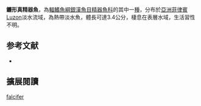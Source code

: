 {{Speciesbox
| name = 鐮形真精器魚
| image = 
| status = NE
| status_system = IUCN3.1
| genus = Gulaphallus
| species = falcifer
| authority = [[Manacop|Manacop]], 1936
| synonyms = *''Acanthostethus falcifer'',Manacop, 1936
}}
'''鐮形真精器魚'''，為[[輻鰭魚綱|輻鰭魚綱]][[銀漢魚目|銀漢魚目]][[精器魚科|精器魚科]]的其中一[[種|種]]，分布於[[亞洲|亞洲]][[菲律賓|菲律賓]]Luzon淡水流域，為熱帶淡水魚，體長可達3.4公分，棲息在表層水域，生活習性不明。
==参考文献==
*{{FishBase_species|genus=Gulaphallus|species=falcifer|year=2016|month=3}}

== 擴展閱讀 ==
{{refbegin}}
{{wikispecies-inline|Gulaphallus falcifer|鐮形真精器魚}}
{{refend}}
{{Taxonbar|from=Q5852806}}

[[Category:真精器魚屬|falcifer]]


{{魚類小作品}}